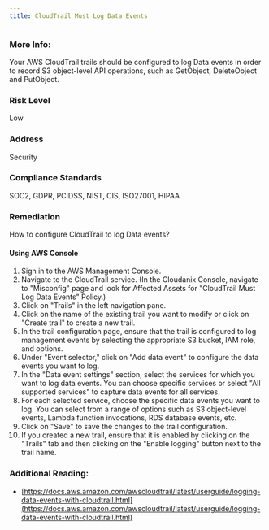 ```yaml
---
title: CloudTrail Must Log Data Events
---
```


### More Info:

Your AWS CloudTrail trails should be configured to log Data events in order to record S3 object-level API operations, such as GetObject, DeleteObject and PutObject.

### Risk Level

Low

### Address

Security

### Compliance Standards

SOC2, GDPR, PCIDSS, NIST, CIS, ISO27001, HIPAA

### Remediation

How to configure CloudTrail to log Data events?

#### Using AWS Console

1. Sign in to the AWS Management Console.
2. Navigate to the CloudTrail service.
   (In the Cloudanix Console, navigate to "Misconfig" page and look for Affected Assets for "CloudTrail Must Log Data Events" Policy.)
3. Click on "Trails" in the left navigation pane.
4. Click on the name of the existing trail you want to modify or click on "Create trail" to create a new trail.
5. In the trail configuration page, ensure that the trail is configured to log management events by selecting the appropriate S3 bucket, IAM role, and options.
6. Under "Event selector," click on "Add data event" to configure the data events you want to log.
7. In the "Data event settings" section, select the services for which you want to log data events. You can choose specific services or select "All supported services" to capture data events for all services.
8. For each selected service, choose the specific data events you want to log. You can select from a range of options such as S3 object-level events, Lambda function invocations, RDS database events, etc.
9. Click on "Save" to save the changes to the trail configuration.
10. If you created a new trail, ensure that it is enabled by clicking on the "Trails" tab and then clicking on the "Enable logging" button next to the trail name.

### Additional Reading:

- [https://docs.aws.amazon.com/awscloudtrail/latest/userguide/logging-data-events-with-cloudtrail.html](https://docs.aws.amazon.com/awscloudtrail/latest/userguide/logging-data-events-with-cloudtrail.html)
